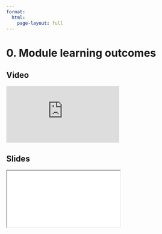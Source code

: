 ```yaml
---
format:
  html:
    page-layout: full
---
```


# 0. Module learning outcomes

::: {.panel-tabset .nav-pills}

## Video

<iframe
    class="video"
    src="https://www.youtube.com/embed/I95CvlBOrXU" 
    title="Module 6 Video - Module learning outcomes"
    frameborder="0"
    allow="accelerometer; autoplay; clipboard-write; encrypted-media; gyroscope; picture-in-picture"
    allowfullscreen
></iframe>

## Slides

<iframe
    class="slide-deck"
    src="slides/module6_00.html"
></iframe>

:::
